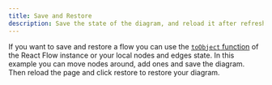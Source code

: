 ```yaml
---
title: Save and Restore
description: Save the state of the diagram, and reload it after refreshing the page
---
```


If you want to save and restore a flow you can use the [`toObject` function](/api-reference/types/react-flow-instance#to-object) of the React Flow instance or your local nodes and edges state.
In this example you can move nodes around, add ones and save the diagram. Then reload the page and click restore to restore your diagram.

<RemoteCodeViewer
  route="examples/interaction/save-and-restore"
  framework="react"
/>
